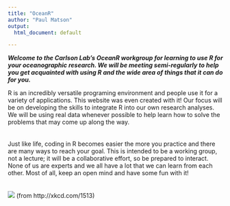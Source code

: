 ```yaml
---
title: "OceanR"
author: "Paul Matson"
output: 
  html_document: default

---
```


***Welcome to the Carlson Lab's OceanR workgroup for learning to use R for your oceanographic research. We will be meeting semi-regularly to help you get acquainted with using R and the wide area of things that it can do for you.***  

R is an incredibly versatile programing environment and people use it for a variety of applications. This website was even created with it! Our focus will be on developing the skills to integrate R into our own research analyses. We will be using real data whenever possible to help learn how to solve the problems that may come up along the way.   
<br>  
Just like life, coding in R becomes easier the more you practice and there are many ways to reach your goal. This is intended to be a working group, not a lecture; it will be a collaborative effort, so be prepared to interact. None of us are experts and we all have a lot that we can learn from each other. Most of all, keep an open mind and have some fun with it!  
<br>  
![](code_quality_2x_xkcd_1513.png)
(from http://xkcd.com/1513)



